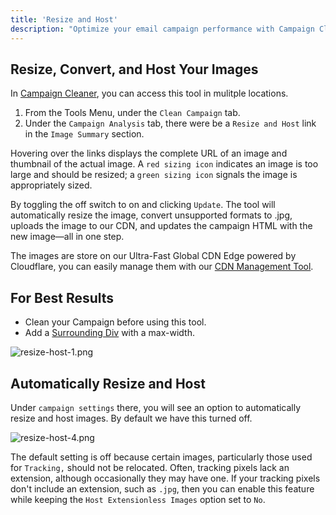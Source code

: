 ```yaml
---
title: 'Resize and Host'
description: "Optimize your email campaign performance with Campaign Cleaner's image resizing and hosting services—ensure fast loading times and perfect display across all devices"
---
```


## Resize, Convert, and Host Your Images

In [Campaign Cleaner](https://campaigncleaner.com), you can access this tool in mulitple locations.

1. From the Tools Menu, under the `Clean Campaign` tab.
2. Under the `Campaign Analysis` tab, there were be a `Resize and Host` link in the `Image Summary` section.

Hovering over the links displays the complete URL of an image and thumbnail of the actual image. A `red sizing icon` indicates an image is too large and should be resized; a `green sizing icon` signals the image is appropriately sized.

By toggling the off switch to on and clicking `Update`. The tool will automatically resize the image, convert unsupported formats to .jpg, uploads the image to our CDN, and updates the campaign HTML with the new image—all in one step.

The images are store on our Ultra-Fast Global CDN Edge powered by Cloudflare, you can easily manage them with our [CDN Management Tool](/management/cdn-management).

## For Best Results
- Clean your Campaign before using this tool.
- Add a [Surrounding Div](/feature=settings/surrounding-html-div) with a max-width.

![resize-host-1.png](/images/resize-host-1.png)

## Automatically Resize and Host

Under `campaign settings` there, you will see an option to automatically resize and host images.  By default we have this turned off.

![resize-host-4.png](/images/resize-and-host-4.png)

The default setting is off because certain images, particularly those used for `Tracking,` should not be relocated. Often, tracking pixels lack an extension, although occasionally they may have one. If your tracking pixels don't include an extension, such as `.jpg`, then you can enable this feature while keeping the `Host Extensionless Images` option set to  `No`.


